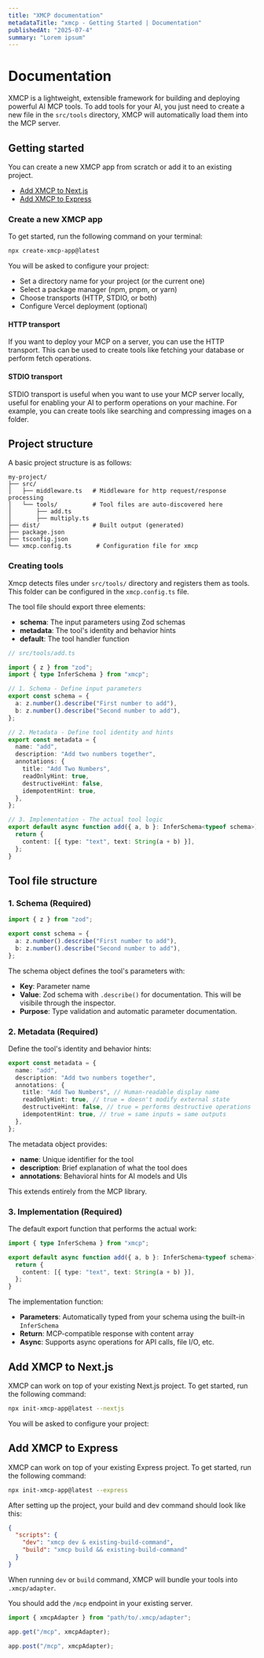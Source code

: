 ```yaml
---
title: "XMCP documentation"
metadataTitle: "xmcp - Getting Started | Documentation"
publishedAt: "2025-07-4"
summary: "Lorem ipsum"
---
```


# Documentation

XMCP is a lightweight, extensible framework for building and deploying powerful AI MCP tools. To add tools for your AI, you just need to create a new file in the `src/tools` directory, XMCP will automatically load them into the MCP server.

## Getting started

You can create a new XMCP app from scratch or add it to an existing project.

- [Add XMCP to Next.js](#add-xmcp-to-nextjs)
- [Add XMCP to Express](#add-xmcp-to-express)

### Create a new XMCP app

To get started, run the following command on your terminal:

```bash
npx create-xmcp-app@latest
```

You will be asked to configure your project:

- Set a directory name for your project (or the current one)
- Select a package manager (npm, pnpm, or yarn)
- Choose transports (HTTP, STDIO, or both)
- Configure Vercel deployment (optional)

#### HTTP transport

If you want to deploy your MCP on a server, you can use the HTTP transport. This can be used to create tools like fetching your database or perform fetch operations.

#### STDIO transport

STDIO transport is useful when you want to use your MCP server locally, useful for enabling your AI to perform operations on your machine. For example, you can create tools like searching and compressing images on a folder.

## Project structure

A basic project structure is as follows:

```
my-project/
├── src/
│   ├── middleware.ts   # Middleware for http request/response processing
│   └── tools/          # Tool files are auto-discovered here
│       ├── add.ts
│       ├── multiply.ts
├── dist/               # Built output (generated)
├── package.json
├── tsconfig.json
└── xmcp.config.ts       # Configuration file for xmcp
```

### Creating tools

Xmcp detects files under `src/tools/` directory and registers them as tools.
This folder can be configured in the `xmcp.config.ts` file.

The tool file should export three elements:

- **schema**: The input parameters using Zod schemas
- **metadata**: The tool's identity and behavior hints
- **default**: The tool handler function

```typescript
// src/tools/add.ts

import { z } from "zod";
import { type InferSchema } from "xmcp";

// 1. Schema - Define input parameters
export const schema = {
  a: z.number().describe("First number to add"),
  b: z.number().describe("Second number to add"),
};

// 2. Metadata - Define tool identity and hints
export const metadata = {
  name: "add",
  description: "Add two numbers together",
  annotations: {
    title: "Add Two Numbers",
    readOnlyHint: true,
    destructiveHint: false,
    idempotentHint: true,
  },
};

// 3. Implementation - The actual tool logic
export default async function add({ a, b }: InferSchema<typeof schema>) {
  return {
    content: [{ type: "text", text: String(a + b) }],
  };
}
```

## Tool file structure

### 1. Schema (Required)

```typescript
import { z } from "zod";

export const schema = {
  a: z.number().describe("First number to add"),
  b: z.number().describe("Second number to add"),
};
```

The schema object defines the tool's parameters with:

- **Key**: Parameter name
- **Value**: Zod schema with `.describe()` for documentation. This will be visibile through the inspector.
- **Purpose**: Type validation and automatic parameter documentation.

### 2. Metadata (Required)

Define the tool's identity and behavior hints:

```typescript
export const metadata = {
  name: "add",
  description: "Add two numbers together",
  annotations: {
    title: "Add Two Numbers", // Human-readable display name
    readOnlyHint: true, // true = doesn't modify external state
    destructiveHint: false, // true = performs destructive operations
    idempotentHint: true, // true = same inputs = same outputs
  },
};
```

The metadata object provides:

- **name**: Unique identifier for the tool
- **description**: Brief explanation of what the tool does
- **annotations**: Behavioral hints for AI models and UIs

This extends entirely from the MCP library.

### 3. Implementation (Required)

The default export function that performs the actual work:

```typescript
import { type InferSchema } from "xmcp";

export default async function add({ a, b }: InferSchema<typeof schema>) {
  return {
    content: [{ type: "text", text: String(a + b) }],
  };
}
```

The implementation function:

- **Parameters**: Automatically typed from your schema using the built-in `InferSchema`
- **Return**: MCP-compatible response with content array
- **Async**: Supports async operations for API calls, file I/O, etc.

## Add XMCP to Next.js

XMCP can work on top of your existing Next.js project. To get started, run the following command:

```bash
npx init-xmcp-app@latest --nextjs
```

You will be asked to configure your project:

## Add XMCP to Express

XMCP can work on top of your existing Express project. To get started, run the following command:

```bash
npx init-xmcp-app@latest --express
```

After setting up the project, your build and dev command should look like this:

```json
{
  "scripts": {
    "dev": "xmcp dev & existing-build-command",
    "build": "xmcp build && existing-build-command"
  }
}
```

When running `dev` or `build` command, XMCP will bundle your tools into `.xmcp/adapter`.

You should add the `/mcp` endpoint in your existing server.

```typescript
import { xmcpAdapter } from "path/to/.xmcp/adapter";

app.get("/mcp", xmcpAdapter);

app.post("/mcp", xmcpAdapter);
```
